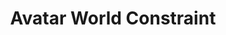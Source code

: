 ---
title: Avatar World Constraint
tags: [Editor Scripts]
type: tip
created: 2022-03-17T23:20:00+04:00
link: https://github.com/jaantollander/OneEuroFilte
source: Ben
---